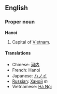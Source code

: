 ==English==
===Proper noun===
'''Hanoi'''

#Capital of [[Vietnam]].

====Translations====
*Chinese: [[河内]]
*French: Hanoi
*Japanese: [[ハノイ]]
*[[Russian]]: [[Ханой]] ''m''
*Vietnamese: [[Hà Nội]]